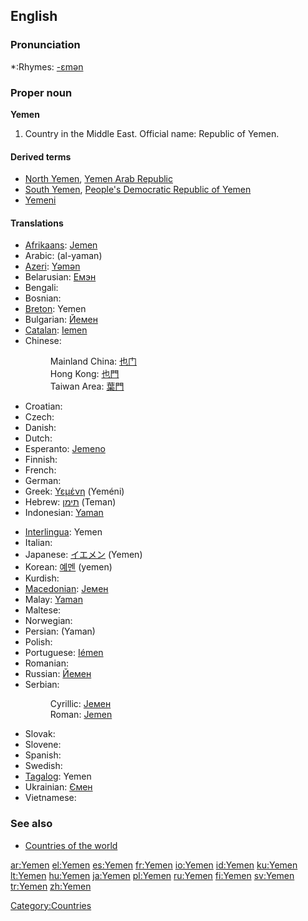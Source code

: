 ==English==

===Pronunciation===
*:Rhymes: [[Rhymes:English:-ɛmən|-ɛmən]]

===Proper noun===
'''Yemen'''

# Country in the Middle East. Official name: Republic of Yemen.

====Derived terms====
*[[North Yemen]], [[Yemen Arab Republic]]
*[[South Yemen]], [[People's Democratic Republic of Yemen]]
*[[Yemeni]]

====Translations====
{{top}}
*[[Afrikaans]]: [[Jemen]]
*Arabic: {{ARchar|[[اليمن]]}} (al-yaman) {{m}}
*[[Azeri]]: [[Yəmən]]
*Belarusian: [[Емэн]]
*Bengali: {{BNchar|[[ইয়েমেন]]}}
*Bosnian: {{t-|bs|Jemen|m}}
*[[Breton]]: Yemen
*Bulgarian: [[Йемен]]
*[[Catalan]]: [[Iemen]]
*Chinese:
*:Mainland China: [[也门]]
*:Hong Kong: [[也門]]
*:Taiwan Area: [[葉門]]
*Croatian: {{t-|hr|Jemen|m}}
* Czech: {{t-|cs|Jemen}}
* Danish: {{t-|da|Yemen}}
* Dutch: {{t-|nl|Jemen}}
*Esperanto: [[Jemeno]]
* Finnish: {{t+|fi|Jemen}}
* French: {{t+|fr|Yémen|m}}
* German: {{t+|de|Jemen}}
*Greek: [[Υεμένη]] (Yeméni) {{f}}
*Hebrew: [[תימן]] (Teman) {{f}}
*Indonesian: [[Yaman]]
{{mid}}
*[[Interlingua]]: Yemen
* Italian: {{t-|it|Yemen|m}}
*Japanese: [[イエメン]] (Yemen)
*Korean: [[예멘]] (yemen)
* Kurdish: {{t+|ku|Yemen}}
*[[Macedonian]]: [[Јемен]] {{m}}
*Malay: [[Yaman]]
* Maltese: {{t-|mt|Jemen|xs=Maltese}}
* Norwegian: {{t-|no|Jemen}}
*Persian: {{FAchar|[[یمن]]}} (Yaman)
* Polish: {{t+|pl|Jemen}}
*Portuguese: [[Iémen]]
* Romanian: {{t-|ro|Yemen|n}}
*Russian: [[Йемен]]
*Serbian:
*:Cyrillic: [[Јемен]] {{m}}
*:Roman: [[Jemen#Serbian|Jemen]] {{m}}
* Slovak: {{t-|sk|Jemen|m}}
* Slovene: {{t+|sl|Jemen|m}}
* Spanish: {{t+|es|Yemen}}
* Swedish: {{t+|sv|Yemen}}
*[[Tagalog]]: Yemen
*Ukrainian: [[Ємен]] {{m}}
* Vietnamese: {{t-|vi|Yemen|xs=Vietnamese}}
{{bottom}}

===See also===
*[[Appendix:Countries of the world|Countries of the world]]
{{wikipedia}}

[[Category:Countries]]

[[ar:Yemen]]
[[el:Yemen]]
[[es:Yemen]]
[[fr:Yemen]]
[[io:Yemen]]
[[id:Yemen]]
[[ku:Yemen]]
[[lt:Yemen]]
[[hu:Yemen]]
[[ja:Yemen]]
[[pl:Yemen]]
[[ru:Yemen]]
[[fi:Yemen]]
[[sv:Yemen]]
[[tr:Yemen]]
[[zh:Yemen]]